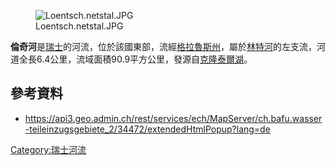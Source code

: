 {{No footnotes|time=2021-01-16T04:09:00+00:00}}
{{Coord|47.062550|N|9.060258|E|display=title}}
[[Image:Loentsch.netstal.JPG|right]]

'''倫奇河'''是[[瑞士|瑞士]]的河流，位於該國東部，流經[[格拉魯斯州|格拉魯斯州]]，屬於[[林特河|林特河]]的左支流，河道全長6.4公里，流域面積90.9平方公里，發源自[[克隆泰爾湖|克隆泰爾湖]]。

==參考資料==
* https://api3.geo.admin.ch/rest/services/ech/MapServer/ch.bafu.wasser-teileinzugsgebiete_2/34472/extendedHtmlPopup?lang=de {{Wayback|url=https://api3.geo.admin.ch/rest/services/ech/MapServer/ch.bafu.wasser-teileinzugsgebiete_2/34472/extendedHtmlPopup?lang=de |date=20170924140308 }}

{{Switzerland-geo-stub}}
[[Category:瑞士河流|Category:瑞士河流]]